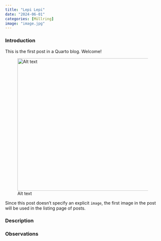 ```yaml
---
title: "Lepi Lepi"
date: "2024-06-01"
categories: [Müllring]
image: "image.jpg"
---
```


### Introduction

This is the first post in a Quarto blog. Welcome!

![Alt text](image.jpg){width="431"}

Since this post doesn't specify an explicit `image`, the first image in the post will be used in the listing page of posts.

### Description

### Observations